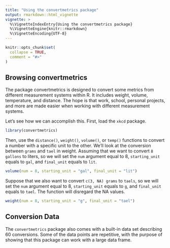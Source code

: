 ```yaml
---
title: "Using the convertmetrics package"
output: rmarkdown::html_vignette
vignette: >
  %\VignetteIndexEntry{Using the convertmetrics package}
  %\VignetteEngine{knitr::rmarkdown}
  %\VignetteEncoding{UTF-8}
---
```


```r
knitr::opts_chunk$set(
  collapse = TRUE,
  comment = "#>"
)
```
## Browsing convertmetrics

The package convertmetrics is designed to convert some metrics from different measurement systems within R. It includes weight, volume, temperature, and distance. The hope is that work, school, personal projects, and more are made easier when working with different measurement systems. 

Let's see how we can accomplish this. First, load the `xkcd` package.
```r
library(convertmetrics)
```

Then, use the `distance()`, `weight()`, `volume()`, or `temp()` functions to convert a number with a specific unit to the other. We'll look at the conversion between `grams` and `tael` in weight. Assuming that we want to convert `8 gallons` to liters, so we will set the `num` argument equal to 8, `starting_unit` equals to `gal`, and `final_unit` equals to `lit`.

```r
volume(num = 8, starting_unit = "gal", final_unit = "lit")
```
Suppose that we also want to convert `c(3, NA) grams` to `taels`, so we will set the `num` argument equal to 8, `starting_unit` equals to `g`, and `final_unit` equals to `tael`. The function will disregard the NA values.
```r
weight(num = 8, starting_unit = "g", final_unit = "tael")
```

## Conversion Data

The `convertmetrics` package also comes with a built-in data set describing 60  conversions. Some of the data points are repetitive, with the purpose of showing that this package can work with a large data frame.

